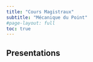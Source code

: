 ```yaml
---
title: "Cours Magistraux"
subtitle: "Mécanique du Point"
#page-layout: full
toc: true
---
```


## Presentations

